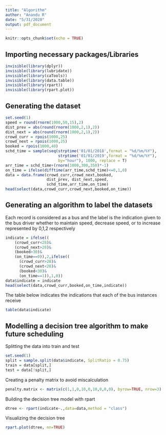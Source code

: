 ```yaml
---
title: "Algorithm"
author: "Anandu R"
date: "5/31/2020"
output: pdf_document
---
```


```r
knitr::opts_chunk$set(echo = TRUE)
```

## Importing necessary packages/Libraries 

```r
invisible(library(dplyr))
invisible(library(lubridate))
invisible(library(caTools))
invisible(library(data.table))
invisible(library(rpart))
invisible(library(rpart.plot))
```


## Generating the dataset 

```r
set.seed(1)
speed = round(rnorm(1000,50,15),2)
dist_prev = abs(round(rnorm(1000,2,1),2))
dist_next = abs(round(rnorm(1000,2,1),2))
crowd_curr = rpois(1000,25)
crowd_next = rpois(1000,25)
booked = rpois(1000,40)
schd_time = sample(seq(strptime('01/01/2018',format = "%d/%m/%Y"),
                       strptime('01/01/2019',format = "%d/%m/%Y"),
                       by="hour"), 1000, replace = T)
arr_time = schd_time+(rnorm(1000,300,350)*-1)
on_time = ifelse(difftime(arr_time,schd_time)<=0,1,0)
data = data.frame(crowd_curr,crowd_next,booked,
                  dist_prev, dist_next,speed,
                  schd_time,arr_time,on_time)
head(select(data,crowd_curr,crowd_next,booked,on_time))
```


## Generating an algorithm to label the datasets 

Each record is considered as a bus and the label is the indication given to the bus driver whether to maintain speed, decrease speed, or to increase represented by 0,1,2 respectively 

```r
indicate = ifelse((
    (crowd_curr<28)&
    (crowd_next>28)&
    (booked>30)&
    (on_time==0)),2,ifelse((
      (crowd_curr>28)&
      (crowd_next<28)&
      (booked<30)&
      (on_time==1)),1,0))
data$indicate = indicate
head(select(data,crowd_curr,booked,on_time,indicate))
```

The table below indicates the indications that each of the bus instances receive 

```r
table(data$indicate)
```


## Modelling a decision tree algorithm to make future scheduling 

Splitting the data into train and test 

```r
set.seed(1)
split = sample.split(data$indicate, SplitRatio = 0.75)
train = data[split,]
test = data[!split,]
```


Creating a penalty matrix to avoid miscalculation 

```r
penalty.matrix <- matrix(c(1,1,0,10,0,10,0,0,0), byrow=TRUE, nrow=3)
```

Building the decision tree model with rpart 

```r
dtree <- rpart(indicate~.,data=data,method = "class")
```

Visualizing the decision tree 

```r
rpart.plot(dtree, nn=TRUE)
```

